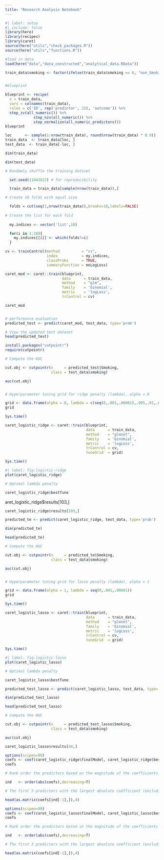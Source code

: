 ```yaml
---
title: "Research Analysis Notebook"
---
```


```r
#| label: setup
#| include: false
library(here)
library(recipes)
library(caret)
source(here("utils","check_packages.R"))
source(here("utils","functions.R"))
```

```r
#load in data
load(here("data","data_constructed","analytical_data.RData"))

train_data$smoking <- factor(ifelse(train_data$smoking == 0, "non_Smoking", "Smoking"))


#blueprint

blueprint <- recipe(
  x = train_data,
  vars = colnames(train_data),
  roles = c('ID', rep('predictor', 22), 'outcome')) %>%
  step_zv(all_numeric()) %>%
             step_nzv(all_numeric()) %>%
             step_normalize(all_numeric_predictors())
blueprint
```

```r
loc      <- sample(1:nrow(train_data), round(nrow(train_data) * 0.9))
train_data  <- train_data[loc, ]
test_data  <- train_data[-loc, ]

dim(train_data)

dim(test_data)
```

```r
# Randomly shuffle the training dataset

  set.seed(11042022) # for reproducibility

  train_data = train_data[sample(nrow(train_data)),]

# Create 10 folds with equal size

  folds = cut(seq(1,nrow(train_data)),breaks=10,labels=FALSE)
  
# Create the list for each fold 
      
  my.indices <- vector('list',10)

  for(i in 1:10){
    my.indices[[i]] <- which(folds!=i)
  }
```

```r
cv <- trainControl(method          = "cv",
                   index           = my.indices,
                   classProbs      = TRUE,
                   summaryFunction = mnLogLoss)
```

```r
caret_mod <- caret::train(blueprint, 
                          data      = train_data, 
                          method    = "glm",
                          family    = 'binomial',
                          metric    = 'logLoss',
                          trControl = cv)

caret_mod
```

```r

```

```r

# performance evaluation
predicted_test <- predict(caret_mod, test_data, type='prob')

# View the updated test dataset
head(predicted_test)
```

```r
install.packages("cutpointr")
require(cutpointr)
```

```r
# Compute the AUC

cut.obj <- cutpointr(x     = predicted_test$Smoking,
                     class = test_data$smoking)

auc(cut.obj)
```

```r


```

```r
# Hyperparameter tuning grid for ridge penalty (lambda), alpha = 0

grid <- data.frame(alpha = 0, lambda = c(seq(0,.001,.00001),.005,.01,.05,.1)) 
grid
```

```r
Sys.time()

caret_logistic_ridge <- caret::train(blueprint, 
                                     data      = train_data, 
                                     method    = "glmnet",
                                     family    = 'binomial',
                                     metric    = 'logLoss',
                                     trControl = cv,
                                     tuneGrid  = grid)

Sys.time()
```

```r
#| label: fig-logistic-ridge
plot(caret_logistic_ridge)
```

```r
# Optimal lambda penalty

caret_logistic_ridge$bestTune
```

aret_logistic_ridge\$results\[103,\]

```r
caret_logistic_ridge$results[103,]
```

```r
predicted_te <- predict(caret_logistic_ridge, test_data, type='prob')

dim(predicted_te)

head(predicted_te)
```

```r
# Compute the AUC

cut.obj <- cutpointr(x     = predicted_te$Smoking,
                     class = test_data$smoking)

auc(cut.obj)
```

```r

```

```r
# Hyperparameter tuning grid for lasso penalty (lambda), alpha = 1

grid <- data.frame(alpha = 1, lambda = seq(0,.001,.00001)) 
grid
```

```r
Sys.time()

caret_logistic_lasso <- caret::train(blueprint, 
                                     data      = train_data, 
                                     method    = "glmnet",
                                     family    = 'binomial',
                                     metric    = 'logLoss',
                                     trControl = cv,
                                     tuneGrid  = grid)

Sys.time()
```

```r
#| label: fig-logistic-lasso
plot(caret_logistic_lasso)
```

```r
# Optimal lambda penalty

caret_logistic_lasso$bestTune

```

```r

predicted_test_lasso <- predict(caret_logistic_lasso, test_data, type='prob')

dim(predicted_test_lasso)

head(predicted_test_lasso)
```

```r
# Compute the AUC

cut.obj <- cutpointr(x     = predicted_test_lasso$Smoking,
                     class = test_data$smoking)

auc(cut.obj)
```

```r
caret_logistic_lasso$results[44,]
```

```r
options(scipen=99)
coefs <- coef(caret_logistic_ridge$finalModel, caret_logistic_ridge$bestTune$lambda)
coefs
```

```r
# Rank order the predictors based on the magnitude of the coefficients

ind   <- order(abs(coefs),decreasing=T)

# The first 3 predictors with the largest absolute coefficient (excluding the intercept)

head(as.matrix(coefs[ind[-1],]),4)
```

```r
options(scipen=99)
coefs <- coef(caret_logistic_lasso$finalModel, caret_logistic_lasso$bestTune$lambda)
coefs

# Rank order the predictors based on the magnitude of the coefficients

ind   <- order(abs(coefs),decreasing=T)

# The first 3 predictors with the largest absolute coefficient (excluding the intercept)

head(as.matrix(coefs[ind[-1],]),4)
```
